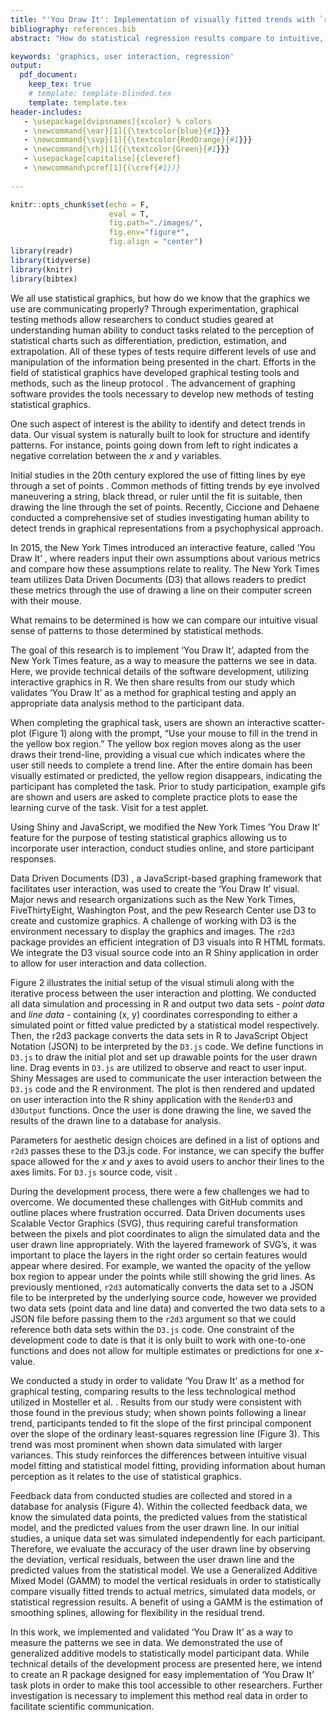 ```yaml
---
title: "'You Draw It': Implementation of visually fitted trends with `r2d3`"
bibliography: references.bib
abstract: "How do statistical regression results compare to intuitive, visually fitted results? Fitting lines by eye through a set of points has been explored since the 20th century. Common methods of fitting trends by eye involve maneuvering a string, black thread, or ruler until the fit is suitable, then drawing the line through the set of points. In 2015, the New York Times introduced an interactive feature, called 'You Draw It,' where readers are asked to input their own assumptions about various metrics and compare how these assumptions relate to reality. This research is intended to implement 'You Draw It', adapted from the New York Times, as a way to measure the patterns we see in data."

keywords: 'graphics, user interaction, regression'
output: 
  pdf_document:
    keep_tex: true
    # template: template-blinded.tex
    template: template.tex
header-includes:
   - \usepackage[dvipsnames]{xcolor} % colors
   - \newcommand{\ear}[1]{{\textcolor{blue}{#1}}}
   - \newcommand{\svp}[1]{{\textcolor{RedOrange}{#1}}}
   - \newcommand{\rh}[1]{{\textcolor{Green}{#1}}}
   - \usepackage[capitalise]{cleveref}
   - \newcommand\pcref[1]{(\cref{#1})}
   
---
```


```r
knitr::opts_chunk$set(echo = F, 
                      eval = T, 
                      fig.path="./images/", 
                      fig.env="figure*", 
                      fig.align = "center")
library(readr)
library(tidyverse)
library(knitr)
library(bibtex)
```

\section{Introduction}

We all use statistical graphics, but how do we know that the graphics we use are communicating properly?
Through experimentation, graphical testing methods allow researchers to conduct studies geared at understanding human ability to conduct tasks related to the perception of statistical charts such as differentiation, prediction, estimation, and extrapolation.
All of these types of tests require different levels of use and manipulation of the information being presented in the chart.
Efforts in the field of statistical graphics have developed graphical testing tools and methods, such as the lineup protocol \cite{buja2009statistical}. 
The advancement of graphing software provides the tools necessary to develop new methods of testing statistical graphics.

\subsection{Measuring Patterns and Trends}

One such aspect of interest is the ability to identify and detect trends in data. 
Our visual system is naturally built to look for structure and identify patterns. 
For instance, points going down from left to right indicates a negative correlation between the $x$ and $y$ variables. 

Initial studies in the 20th century explored the use of fitting lines by eye through a set of points \cite{finney1951subjective,mosteller1981eye}. Common methods of fitting trends by eye involved maneuvering a string, black thread, or ruler until the fit is suitable, then drawing the line through the set of points. Recently, Ciccione and Dehaene \shortcite{ciccione2021can} conducted a comprehensive set of studies investigating human ability to detect trends in graphical representations from a psychophysical approach.

In 2015, the New York Times introduced an interactive feature, called 'You Draw It' \cite{aisch2015you}, where readers input their own assumptions about various metrics and compare how these assumptions relate to reality. The New York Times team utilizes Data Driven Documents (D3) that allows readers to predict these metrics through the use of drawing a line on their computer screen with their mouse. 

What remains to be determined is how we can compare our intuitive visual sense of patterns to those determined by statistical methods.

\subsection{Research Objectives}
The goal of this research is to implement ‘You Draw It’, adapted from the New York Times feature, as a way to measure the patterns we see in data. Here, we provide technical details of the software development, utilizing interactive graphics in R. We then share results from our study which validates 'You Draw It' as a method for graphical testing and apply an appropriate data analysis method to the participant data.

\section{Development}

\subsection{`You Draw It' Task}

When completing the graphical task, users are shown an interactive scatter-plot (Figure 1) along with the prompt, "Use your mouse to fill in the trend in the yellow box region." The yellow box region moves along as the user draws their trend-line, providing a visual cue which indicates where the user still needs to complete a trend line. After the entire domain has been visually estimated or predicted, the yellow region disappears, indicating the participant has completed the task. Prior to study participation, example gifs are shown and users are asked to complete practice plots to ease the learning curve of the task. Visit \url{emily-robinson.shinyapps.io/can-you-draw-it} for a test applet.

<!-- # ```{r, you-draw-it-example, echo = F, out.width = "100%", fig.align='center', fig.cap = "'You Draw It' interaction task plot as shown to user. \\textbf{Left:} illustrates what user first sees with the prompt \\textit{`Use your mouse to fill in the trend in the yellow box region.'} \\textbf{Middle:} illustrates what the user sees while completing the task. \\textbf{Right:} illustrates the users finished trend line."} -->
<!-- # knitr::include_graphics("images/ydi-stimuli.png") -->
<!-- # ``` -->

\begin{figure}[ht]
\begin{center}
\centerline{\includegraphics[width=\columnwidth]{images/ydi-stimuli}}
\caption{You Draw It' task plot as shown to user. \\
\textbf{left:} illustrates what user first sees with the prompt \textit{Use your mouse to fill in the trend in the yellow box region.} \\
\textbf{middle:} illustrates what the user sees while completing the task.\\
\textbf{right:} illustrates the users finished trend line.}
\label{you-draw-it-task-plot}
\end{center}
\end{figure}

\subsection{Code Sketch}

Using Shiny \cite{shinypkg} and JavaScript, we modified the New York Times 'You Draw It' feature for the purpose of testing statistical graphics allowing us to incorporate user interaction, conduct studies online, and store participant responses.

Data Driven Documents (D3) \cite{bostock2011d3}, a JavaScript-based graphing framework that facilitates user interaction, was used to create the 'You Draw It' visual. Major news and research organizations such as the New York Times, FiveThirtyEight, Washington Post, and the pew Research Center use D3 to create and customize graphics. A challenge of working with D3 is the environment necessary to display the graphics and images. The `r2d3` package \cite{r2d3pkg} provides an efficient integration of D3 visuals into R HTML formats. We integrate the D3 visual source code into an R Shiny \cite{shinypkg} application in order to allow for user interaction and data collection.

Figure 2 illustrates the initial setup of the visual stimuli along with the iterative process between the user interaction and plotting. We conducted all data simulation and processing in R and output two data sets - *point data* and *line data* - containing (x, y) coordinates corresponding to either a simulated point or fitted value predicted by a statistical model respectively. Then, the r2d3 package converts the data sets in R to JavaScript Object Notation (JSON) to be interpreted by the `D3.js` code. We define functions in `D3.js` to draw the initial plot and set up drawable points for the user drawn line. Drag events in `D3.js` are utilized to observe and react to user input. Shiny Messages are used to communicate the user interaction between the `D3.js` code and the R environment. The plot is then rendered and updated on user interaction into the R shiny application with the `RenderD3` and `d3Output` functions. Once the user is done drawing the line, we saved the results of the drawn line to a database for analysis.

\begin{figure}[ht]
\begin{center}
\centerline{\includegraphics[width=\columnwidth]{images/code-sketch-2}}
\caption{Sketch of underlying code for 'You Draw It', illustrating the data simulation conducted in R, the initial setup of the visual stimuli with D3 source code, along with the iterative process between the user interaction and plotting in Shiny. Once the user is done drawing the line, we saved the results of the drawn line to a database for analysis.}
\label{you-draw-it-code-sketch}
\end{center}
\end{figure}

Parameters for aesthetic design choices are defined in a list of options and `r2d3` passes these to the D3.js code. For instance, we can specify the buffer space allowed for the $x$ and $y$ axes to avoid users to anchor their lines to the axes limits. For `D3.js` source code, visit \url{https://github.com/earobinson95/presentations/blob/master/can-you-draw-it/www/main-d3v5.js}.

\subsection{Challenges}

During the development process, there were a few challenges we had to overcome. 
We documented these challenges with GitHub commits and outline places where frustration occurred.
Data Driven documents uses Scalable Vector Graphics (SVG), thus requiring careful transformation between the pixels and plot coordinates to align the simulated data and the user drawn line appropriately.
With the layered framework of SVG's, it was important to place the layers in the right order so certain features would appear where desired. 
For example, we wanted the opacity of the yellow box region to appear under the points while still showing the grid lines.
As previously mentioned, `r2d3` automatically converts the data set to a JSON file to be interpreted by the underlying source code, however we provided two data sets (point data and line data) and converted the two data sets to a JSON file before passing them to the `r2d3` argument so that we could reference both data sets within the `D3.js` code.
One constraint of the development code to date is that it is only built to work with one-to-one functions and does not allow for multiple estimates or predictions for one $x$-value.

\section{Application}

\subsection{Tool Validation}

We conducted a study in order to validate 'You Draw It' as a method for graphical testing, comparing results to the less technological method utilized in Mosteller et al. \shortcite{mosteller1981eye}. Results from our study were consistent with those found in the previous study; when shown points following a linear trend, participants tended to fit the slope of the first principal component over the slope of the ordinary least-squares regression line (Figure 3). This trend was most prominent when shown data simulated with larger variances. This study reinforces the differences between intuitive visual model fitting and statistical model fitting, providing information about human perception as it relates to the use of statistical graphics.

\begin{figure}[ht]
\begin{center}
\centerline{\includegraphics[width=\columnwidth]{images/pca-plot}}
\caption{Comparison between an OLS regression equation which minimizes the vertical distance of points from the line and a regression equation with a slope calculated by the first principal component which minimizes the smallest distance of points from the line.}
\label{pca-plot}
\end{center}
\end{figure}

\subsection{Data Analysis}

Feedback data from conducted studies are collected and stored in a database for analysis (Figure 4). Within the collected feedback data, we know the simulated data points, the predicted values from the statistical model, and the predicted values from the user drawn line. In our initial studies, a unique data set was simulated independently for each participant. Therefore, we evaluate the accuracy of the user drawn line by observing the deviation, vertical residuals, between the user drawn line and the predicted values from the statistical model. We use a Generalized Additive Mixed Model (GAMM) to model the vertical residuals in order to statistically compare visually fitted trends to actual metrics, simulated data models, or statistical regression results. A benefit of using a GAMM is the estimation of smoothing splines, allowing for flexibility in the residual trend.

\begin{figure}[ht]
\begin{center}
\centerline{\includegraphics[width=\columnwidth]{images/eyefitting-trial-plot}}
\caption{Example of three trend lines showing the the OLS fitted, PCA fitted, and participant drawn values overlaid on the simulated data points}
\label{eyefitting-trial-plot}
\end{center}
\end{figure}

\begin{figure}[ht]
\begin{center}
\centerline{\includegraphics[width=\columnwidth]{images/eyefitting-lmer-plot}}
\caption{Estimated trends of residuals (vertical deviation of participant drawn points from both the OLS (blue) and PCA (orange) fitted points) as fit by a linear mixed model.}
\label{eyefitting-lmer-plot}
\end{center}
\end{figure}

\begin{figure}[ht]
\begin{center}
\centerline{\includegraphics[width=\columnwidth]{images/eyefitting-gamm-plot}}
\caption{Estimated trends of residuals (vertical deviation of participant drawn points from both the OLS (blue) and PCA (orange) fitted points) as fit by a generalized additive mixed model.}
\label{eyefitting-gamm-plot}
\end{center}
\end{figure}

\begin{figure}[ht]
\begin{center}
\centerline{\includegraphics[width=\columnwidth]{images/exponential-yloess-spaghetti-plot-2-1}}
\caption{Spaghetti plot of results from a study which asked participants to forcast trends of exponentially increasing data. Participants drawn lines on the linear scale are shown in blue and the log scale are shown in orange. Variability in the statistically fitted regression lines occured due to a unique data set being simulated for each individual; the gray band shows the range fitted values from the statistically fitted regression lines.}
\label{exponential-yloess-spaghetti-plot-2-1}
\end{center}
\end{figure}

\section{Future Work}

In this work, we implemented and validated ‘You Draw It’ as a way to measure the patterns we see in data. We demonstrated the use of generalized additive models to statistically model participant data. While technical details of the development process are presented here, we intend to create an R package designed for easy implementation of 'You Draw It' task plots in order to make this tool accessible to other researchers. Further investigation is necessary to implement this method real data in order to facilitate scientific communication.
